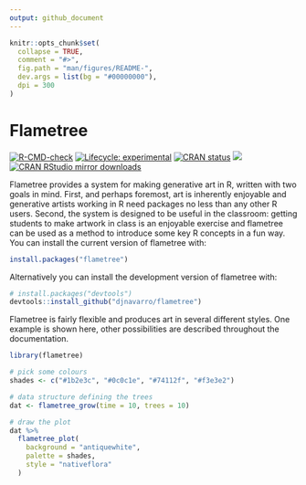 ```yaml
---
output: github_document
---
```


<!-- README.md is generated from README.Rmd. Please edit that file -->

```r
knitr::opts_chunk$set(
  collapse = TRUE,
  comment = "#>",
  fig.path = "man/figures/README-",
  dev.args = list(bg = "#00000000"),
  dpi = 300
)
```

# Flametree

<!-- badges: start -->
[![R-CMD-check](https://github.com/djnavarro/flametree/workflows/R-CMD-check/badge.svg)](https://github.com/djnavarro/flametree/actions)
[![Lifecycle: experimental](https://img.shields.io/badge/lifecycle-experimental-orange.svg)](https://lifecycle.r-lib.org/articles/stages.html#experimental)
[![CRAN status](https://www.r-pkg.org/badges/version/flametree)](https://CRAN.R-project.org/package=flametree)
[![](https://codecov.io/gh/djnavarro/flametree/branch/master/graph/badge.svg)](https://app.codecov.io/gh/djnavarro/flametree)
[![CRAN RStudio mirror
downloads](https://cranlogs.r-pkg.org/badges/grand-total/flametree?color=blue)](https://r-pkg.org/pkg/flametree)
<!-- badges: end -->

Flametree provides a system for making generative art in R, written with two goals in mind. First, and perhaps foremost, art is inherently enjoyable and generative artists working in R need packages no less than any other R users. Second, the system is designed to be useful in the classroom: getting students to make artwork in class is an enjoyable exercise and flametree can be used as a method to introduce some key R concepts in a fun way. You can install the current version of flametree with:

``` r
install.packages("flametree")
```

Alternatively you can install the development version of flametree with:

``` r
# install.packages("devtools")
devtools::install_github("djnavarro/flametree")
```

Flametree is fairly flexible and produces art in several different styles. One example is shown here, other possibilities are described throughout the documentation.

```r
library(flametree)

# pick some colours
shades <- c("#1b2e3c", "#0c0c1e", "#74112f", "#f3e3e2")

# data structure defining the trees
dat <- flametree_grow(time = 10, trees = 10)

# draw the plot
dat %>% 
  flametree_plot(
    background = "antiquewhite",
    palette = shades, 
    style = "nativeflora"
  )
```
